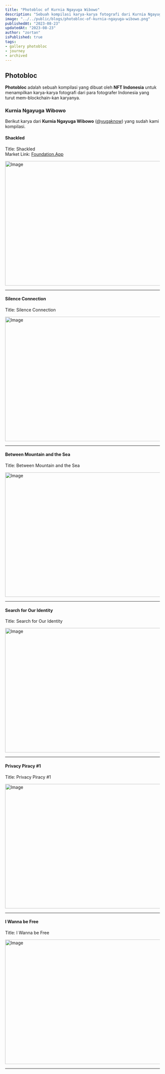 ```yaml
---
title: "Photobloc of Kurnia Ngayuga Wibowo"
description: "Sebuah kompilasi karya-karya fotografi dari Kurnia Ngayuga Wibowo yang dibuat oleh NFT Indonesia."
image: "../../public/blogs/photobloc-of-kurnia-ngayuga-wibowo.png"
publishedAt: "2023-08-23"
updatedAt: "2023-08-23"
author: "zortan"
isPublished: true
tags:
- gallery photobloc
- journey
- archived
---
```


## Photobloc

**Photobloc** adalah sebuah kompilasi yang dibuat oleh **NFT Indonesia** untuk menampilkan karya-karya fotografi dari para fotografer Indonesia yang turut mem-blockchain-kan karyanya.

### Kurnia Ngayuga Wibowo

Berikut karya dari **Kurnia Ngayuga Wibowo** ([@yugaknow](https://x.com/yugaknow)) yang sudah kami kompilasi.

#### Shackled

Title: Shackled  
Market Link: [Foundation.App](https://foundation.app/mint/eth/0x03F649e477C40b87E9C1D9B2f2491c638bD6c68e/1)

<Image
  src="https://ipfs.io/ipfs/QmdhHaap8KkXqXiPVfnSyiEyDxBaYmfYvvP3sRobT51nP6/photobloc-of-kurnia-ngayuga-wibowo-0.png"
  width="718"
  height="404"
  alt="Image"
  sizes="100vw"
/>

---

#### Silence Connection

Title: Silence Connection  

<Image
  src="https://ipfs.io/ipfs/QmdhHaap8KkXqXiPVfnSyiEyDxBaYmfYvvP3sRobT51nP6/photobloc-of-kurnia-ngayuga-wibowo-1.png"
  width="718"
  height="404"
  alt="Image"
  sizes="100vw"
/>

---

#### Between Mountain and the Sea

Title: Between Mountain and the Sea  

<Image
  src="https://ipfs.io/ipfs/QmdhHaap8KkXqXiPVfnSyiEyDxBaYmfYvvP3sRobT51nP6/photobloc-of-kurnia-ngayuga-wibowo-2.png"
  width="718"
  height="404"
  alt="Image"
  sizes="100vw"
/>

---

#### Search for Our Identity

Title: Search for Our Identity  

<Image
  src="https://ipfs.io/ipfs/QmdhHaap8KkXqXiPVfnSyiEyDxBaYmfYvvP3sRobT51nP6/photobloc-of-kurnia-ngayuga-wibowo-3.gif"
  width="718"
  height="404"
  alt="Image"
  sizes="100vw"
/>

---

#### Privacy Piracy #1

Title: Privacy Piracy #1  

<Image
  src="https://ipfs.io/ipfs/QmdhHaap8KkXqXiPVfnSyiEyDxBaYmfYvvP3sRobT51nP6/photobloc-of-kurnia-ngayuga-wibowo-4.png"
  width="718"
  height="404"
  alt="Image"
  sizes="100vw"
/>

---

#### I Wanna be Free

Title: I Wanna be Free  

<Image
  src="https://ipfs.io/ipfs/QmdhHaap8KkXqXiPVfnSyiEyDxBaYmfYvvP3sRobT51nP6/photobloc-of-kurnia-ngayuga-wibowo-2.png"
  width="718"
  height="404"
  alt="Image"
  sizes="100vw"
/>

---